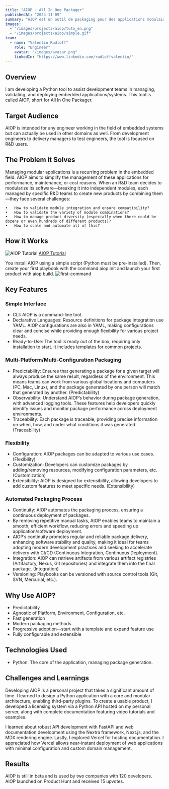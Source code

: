 ```yaml
---
title: "AIOP - All In One Packager"
publishedAt: "2024-11-09"
summary: "AIOP est un outil de packaging pour des applications modulaires."
images:
  - "/images/projects/aiop/tuto_en.png"
  - "/images/projects/aiop/simple.gif"
team:
  - name: "Valentin Rudloff"
    role: "Engineer"
    avatar: "/images/avatar.png"
    linkedIn: "https://www.linkedin.com/rudloffvalentin/"
---
```


## Overview

I am developing a Python tool to assist development teams in managing, validating, and deploying embedded applications/systems. This tool is called AIOP, short for All In One Packager.

## Target Audience

AIOP is intended for any engineer working in the field of embedded systems but can actually be used in other domains as well. From development engineers to delivery managers to test engineers, the tool is focused on R&D users.

## The Problem it Solves

Managing modular applications is a recurring problem in the embedded field. AIOP aims to simplify the management of these applications for performance, maintenance, or cost reasons. When an R&D team decides to modularize its software—breaking it into independent modules, each managed by specific R&D teams to create new products by combining them—they face several challenges:

	•	How to validate module integration and ensure compatibility?
	•	How to validate the variety of module combinations?
	•	How to manage product diversity (especially when there could be dozens or even hundreds of different products)?
	•	How to scale and automate all of this?

## How it Works

![AIOP Tutorial](/images/projects/aiop/prez-fr.jpg)
[AIOP Tutorial](https://youtu.be/MxDBC8RRkoY)

You install AIOP using a simple script (Python must be pre-installed). Then, create your first playbook with the command aiop init and launch your first product with aiop build.
![first-command](/images/projects/aiop/tuto_en.png)

## Key Features

### Simple Interface

-	CLI: AIOP is a command-line tool.
-	Declarative Languages: Resource definitions for package integration use YAML. AIOP configurations are also in YAML, making configurations clear and concise while providing enough flexibility for various project needs.
-	Ready-to-Use: The tool is ready out of the box, requiring only installation to start. It includes templates for common projects.

### Multi-Platform/Multi-Configuration Packaging

-	Predictability: Ensures that generating a package for a given target will always produce the same result, regardless of the environment. This means teams can work from various global locations and computers (PC, Mac, Linux), and the package generated by one person will match that generated by another. (Predictability)
-	Observability: Understand AIOP’s behavior during package generation, with advanced logging tools. These features help developers quickly identify issues and monitor package performance across deployment environments.
-	Traceability: Each package is traceable, providing precise information on when, how, and under what conditions it was generated. (Traceability)

### Flexibility

-	Configuration: AIOP packages can be adapted to various use cases. (Flexibility)
-	Customization: Developers can customize packages by adding/removing resources, modifying configuration parameters, etc. (Customization)
-	Extensibility: AIOP is designed for extensibility, allowing developers to add custom features to meet specific needs. (Extensibility)

### Automated Packaging Process

-	Continuity: AIOP automates the packaging process, ensuring a continuous deployment of packages.
-	By removing repetitive manual tasks, AIOP enables teams to maintain a smooth, efficient workflow, reducing errors and speeding up application/software deployment.
-	AIOP’s continuity promotes regular and reliable package delivery, enhancing software stability and quality, making it ideal for teams adopting modern development practices and seeking to accelerate delivery with CI/CD (Continuous Integration, Continuous Deployment).
-	Integration: AIOP can retrieve artifacts from various artifact registries (Artifactory, Nexus, Git repositories) and integrate them into the final package. (Integration)
-	Versioning: Playbooks can be versioned with source control tools (Git, SVN, Mercurial, etc.).

## Why Use AIOP?

-	Predictability
-	Agnostic of Platform, Environment, Configuration, etc.
-	Fast generation
-	Modern packaging methods
-	Progressive adoption—start with a template and expand feature use
-	Fully configurable and extensible

## Technologies Used

- Python: The core of the application, managing package generation.

## Challenges and Learnings

Developing AIOP is a personal project that takes a significant amount of time. I learned to design a Python application with a core and modular architecture, enabling third-party plugins.
To create a usable product, I developed a licensing system via a Python API hosted on my personal server, along with complete documentation featuring video tutorials and examples.

I learned about robust API development with FastAPI and web documentation development using the Nextra framework, Next.js, and the MDX rendering engine. Lastly, I explored Vercel for hosting documentation. I appreciated how Vercel allows near-instant deployment of web applications with minimal configuration and custom domain management.

## Results

AIOP is still in beta and is used by two companies with 120 developers. AIOP launched on Product Hunt and received 15 upvotes.